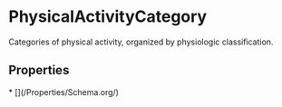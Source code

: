   
# PhysicalActivityCategory

Categories of physical activity, organized by physiologic classification.

## Properties

<Grid>
* [](/Properties/Schema.org/)
</Grid>

